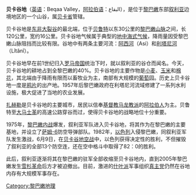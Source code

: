 {{Infobox valley
| other_name         = 
| native_name        = وادي البقاع
| native_name_lang   = ar
| translation        = 
| photo              = Zahle,Lebanon.JPG
| photo_caption      = [[扎赫勒|扎赫勒]]
<!--    MAP     -->
| map                = 
| map_image          = 
| map_caption        = 
<!--  Location  -->
| location           = 
| country            = [[黎巴嫩|黎巴嫩]]
| region             = 
| state              = 
| district           = 
| city               = [[貝魯特|貝魯特]]
| relief             = 
| label              = 
| label_position     = 
| coordinates        = {{coord|34|00|32|N|36|08|43|E|region:LB-BI_type:landmark_source:kolossus-dewiki|display=title}}
| coordinates_ref    = 
<!-- Statistics -->  
| elevation          = 
| elevation_m        = 
| elevation_ft       = 
| elevation_ref      = 
| length             = 
| length_mi          = 
| length_km          = 120
| length_orientation = 
| length_note        = 
| width              = 
| width_mi           = 
| width_km           = 16
| width_orientation  = 
| width_note         = 
| area               = 
| area_mi2           = 
| area_km2           = 
| depth              = 
| depth_ft           = 
| depth_m            = 
| type               = 谷
| age                = 
| border             = 
| topo               = 
| traversed          = 
| river              = 
<!-- Below --> 
| footnotes          = 
| embed              = 
}}
'''贝卡谷地'''（[[英语|英语]]：Beqaa Valley，[[阿拉伯语|阿拉伯语]]：البقاع），是位于[[黎巴嫩|黎巴嫩]]东部[[叙利亚|叙利亚]]边境地区的一个山谷，属[[贝卡省|贝卡省]]管辖。

贝卡谷地是[[东非大裂谷|东非大裂谷]]的最北端，位于[[贝鲁特|贝鲁特]]以东30公里的[[黎巴嫩山脉|黎巴嫩山脉]]之间，长120公里，宽约16公里。贝卡谷地气候属于典型的[[地中海式气候|地中海式气候]]，降雨量因受黎巴嫩山脉阻挡而比较有限。谷地中有两条主要河流：[[阿西河|阿西河]]（Asi）和[[利塔尼河|利塔尼河]]（Lîtânî）。

贝卡谷地早在前1世纪归入[[罗马帝国|罗马帝国]]统治下时，就以叙利亚的谷仓而闻名。今天，贝卡谷地的耕地占到全黎巴嫩的40%。贝卡谷地的主要作物是[[小麦|小麦]]、[[玉米|玉米]]和[[棉花|棉花]]，其北端由于降雨有限而以畜牧业为主，南部有大规模的[[葡萄|葡萄]]园。历史上贝卡谷地一度是[[鸦片|鸦片]]的出产地。1957年后黎巴嫩政府在利塔尼河流域修建了一系列水利设施，极大促进了当地的农业发展。

[[扎赫勒|扎赫勒]]是贝卡谷地的主要城市，居民以信奉[[基督教|基督教]][[马龙教派|马龙教派]]的[[阿拉伯人|阿拉伯人]]为主。贝鲁特至[[大马士革|大马士革]]的高速公路穿谷而过，使得贝卡谷地的战略地位十分重要。

1975年，[[黎巴嫩内战|黎巴嫩内战]]爆发，叙利亚军队进入贝卡谷地，将其作为在黎巴嫩的主要基地，并设立了[[萨姆-6|萨姆-6]]防空导弹部队。1982年，[[以色列|以色列]]入侵黎巴嫩，同叙利亚军队发生激战，6月9日，在[[贝卡谷地空战|贝卡谷地空战]]中，以色列获得决定性的胜利，不但摧毁了叙利亚的全部13个防空连，还在空中格斗中取得了82：0的胜利。

此后，叙利亚逐渐将其在黎巴嫩的驻军全部收缩至贝卡谷地内，直到2005年黎巴嫩发生[[雪杉革命|雪杉革命]]后方才被迫撤出。目前，激进的[[什叶派|什叶派]]军事组织[[真主党|真主党]]仍然在谷地内存有大规模军事存在。

{{Authority control}}
[[Category:黎巴嫩地理|Category:黎巴嫩地理]]
